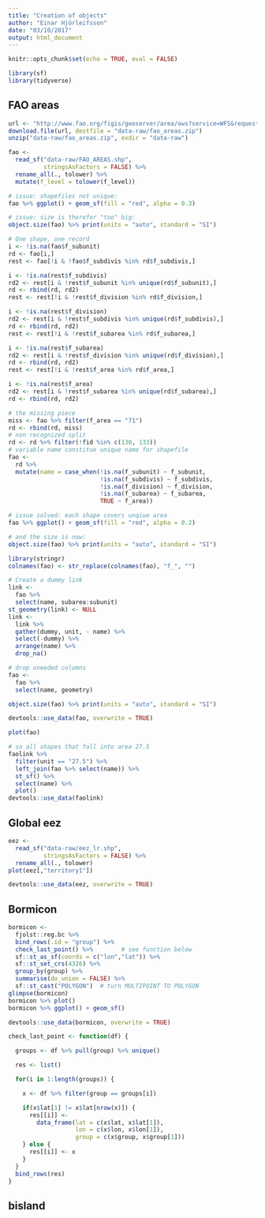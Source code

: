 ```yaml
---
title: "Creation of objects"
author: "Einar Hjörleifsson"
date: "03/10/2017"
output: html_document
---
```


```r
knitr::opts_chunk$set(echo = TRUE, eval = FALSE)
```

```r
library(sf)
library(tidyverse)
```

## FAO areas

```r
url <- "http://www.fao.org/figis/geoserver/area/ows?service=WFS&request=GetFeature&version=1.0.0&typeName=area:FAO_AREAS&outputFormat=SHAPE-ZIP"
download.file(url, destfile = "data-raw/fao_areas.zip")
unzip("data-raw/fao_areas.zip", exdir = "data-raw")

fao <-
  read_sf("data-raw/FAO_AREAS.shp",
          stringsAsFactors = FALSE) %>%
  rename_all(., tolower) %>%
  mutate(f_level = tolower(f_level))

# issue: shapefiles not unique:
fao %>% ggplot() + geom_sf(fill = "red", alpha = 0.3)

# issue: size is therefor "too" big:
object.size(fao) %>% print(units = "auto", standard = "SI")

# One shape, one record
i <- !is.na(fao$f_subunit)
rd <- fao[i,]
rest <- fao[!i & !fao$f_subdivis %in% rd$f_subdivis,]

i <- !is.na(rest$f_subdivis)
rd2 <- rest[i & !rest$f_subunit %in% unique(rd$f_subunit),]
rd <- rbind(rd, rd2)
rest <- rest[!i & !rest$f_division %in% rd$f_division,]

i <- !is.na(rest$f_division)
rd2 <- rest[i & !rest$f_subdivis %in% unique(rd$f_subdivis),]
rd <- rbind(rd, rd2)
rest <- rest[!i & !rest$f_subarea %in% rd$f_subarea,]

i <- !is.na(rest$f_subarea)
rd2 <- rest[i & !rest$f_division %in% unique(rd$f_division),]
rd <- rbind(rd, rd2)
rest <- rest[!i & !rest$f_area %in% rd$f_area,]

i <- !is.na(rest$f_area)
rd2 <- rest[i & !rest$f_subarea %in% unique(rd$f_subarea),]
rd <- rbind(rd, rd2)

# the missing piece
miss <- fao %>% filter(f_area == "71")
rd <- rbind(rd, miss)
# non recognized split
rd <- rd %>% filter(!fid %in% c(130, 133))
# variable name constitue unique name for shapefile
fao <-
  rd %>%
  mutate(name = case_when(!is.na(f_subunit) ~ f_subunit,
                          !is.na(f_subdivis) ~ f_subdivis,
                          !is.na(f_division) ~ f_division,
                          !is.na(f_subarea) ~ f_subarea,
                          TRUE ~ f_area))

# issue solved: each shape covers unqiue area
fao %>% ggplot() + geom_sf(fill = "red", alpha = 0.2)

# and the size is now:
object.size(fao) %>% print(units = "auto", standard = "SI")

library(stringr)
colnames(fao) <- str_replace(colnames(fao), "f_", "")

# Create a dummy link
link <-
  fao %>%
  select(name, subarea:subunit)
st_geometry(link) <- NULL
link <-
  link %>%
  gather(dummy, unit, - name) %>%
  select(-dummy) %>%
  arrange(name) %>%
  drop_na()

# drop uneeded columns
fao <-
  fao %>%
  select(name, geometry)

object.size(fao) %>% print(units = "auto", standard = "SI")

devtools::use_data(fao, overwrite = TRUE)

plot(fao)

# so all shapes that fall into area 27.5
faolink %>% 
  filter(unit == "27.5") %>% 
  left_join(fao %>% select(name)) %>%
  st_sf() %>% 
  select(name) %>% 
  plot()
devtools::use_data(faolink)
```

## Global eez

```r
eez <-
  read_sf("data-raw/eez_lr.shp",
          stringsAsFactors = FALSE) %>%
  rename_all(., tolower)
plot(eez[,"territory1"])

devtools::use_data(eez, overwrite = TRUE)
```

## Bormicon

```r
bormicon <-
  fjolst::reg.bc %>%
  bind_rows(.id = "group") %>%
  check_last_point() %>%        # see function below
  sf::st_as_sf(coords = c("lon","lat")) %>%
  sf::st_set_crs(4326) %>%
  group_by(group) %>%
  summarise(do_union = FALSE) %>%
  sf::st_cast("POLYGON")  # turn MULTIPOINT TO POLYGON
glimpse(bormicon)
bormicon %>% plot()
bormicon %>% ggplot() + geom_sf()

devtools::use_data(bormicon, overwrite = TRUE)

check_last_point <- function(df) {

  groups <- df %>% pull(group) %>% unique()

  res <- list()

  for(i in 1:length(groups)) {

    x <- df %>% filter(group == groups[i])

    if(x$lat[1] != x$lat[nrow(x)]) {
      res[[i]] <-
        data_frame(lat = c(x$lat, x$lat[1]),
                   lon = c(x$lon, x$lon[1]),
                   group = c(x$group, x$group[1]))
    } else {
      res[[i]] <- x
    }
  }
  bind_rows(res)
}
```

## bisland

```r

```

